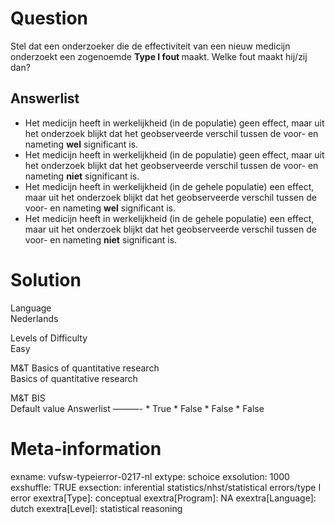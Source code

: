 Question
========
Stel dat een onderzoeker die de effectiviteit van een nieuw medicijn
onderzoekt een zogenoemde **Type I fout **maakt. Welke fout maakt
hij/zij dan?

Answerlist
----------
* Het medicijn heeft in werkelijkheid (in de populatie) geen effect, maar
  uit het onderzoek blijkt dat het geobserveerde verschil tussen de voor-
  en nameting **wel** significant is.
* Het medicijn heeft in werkelijkheid (in de populatie) geen effect, maar
  uit het onderzoek blijkt dat het geobserveerde verschil tussen de voor-
  en nameting **niet** significant is.
* Het medicijn heeft in werkelijkheid (in de gehele populatie) een effect,
  maar uit het onderzoek blijkt dat het geobserveerde verschil tussen de
  voor- en nameting **wel** significant is.
* Het medicijn heeft in werkelijkheid (in de gehele populatie) een effect,
  maar uit het onderzoek blijkt dat het geobserveerde verschil tussen de
  voor- en nameting **niet** significant is.

Solution
========











Language  
Nederlands

Levels of Difficulty  
Easy

M&T Basics of quantitative research  
Basics of quantitative research

M&T BIS  
Default value
Answerlist
----------
* True
* False
* False
* False

Meta-information
================
exname: vufsw-typeierror-0217-nl
extype: schoice
exsolution: 1000
exshuffle: TRUE
exsection: inferential statistics/nhst/statistical errors/type I error
exextra[Type]: conceptual
exextra[Program]: NA
exextra[Language]: dutch
exextra[Level]: statistical reasoning


